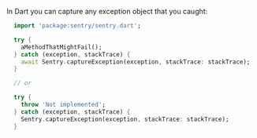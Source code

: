 In Dart you can capture any exception object that you caught:

```dart
  import 'package:sentry/sentry.dart';

  try {
    aMethodThatMightFail();
  } catch (exception, stackTrace) {
    await Sentry.captureException(exception, stackTrace: stackTrace);
  }

  // or

  try {
    throw 'Not implemented';
  } catch (exception, stackTrace) {
    Sentry.captureException(exception, stackTrace: stackTrace);
  }
```
